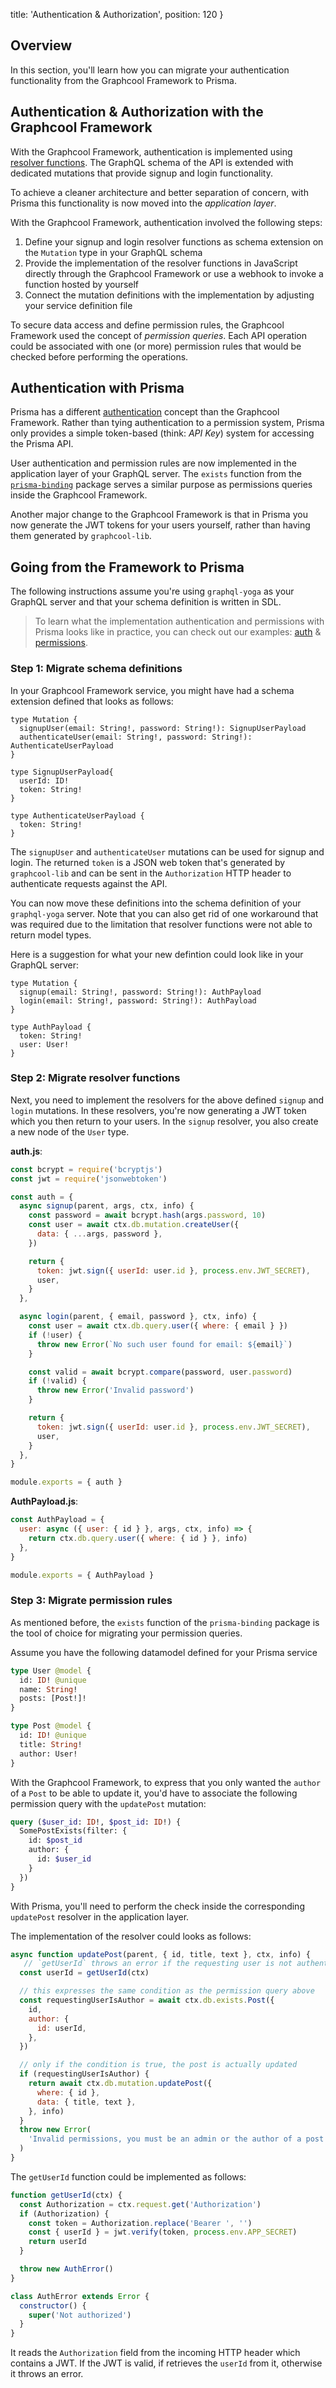   title: 'Authentication & Authorization',
  position: 120
}

## Overview


In this section, you'll learn how you can migrate your authentication functionality from the Graphcool Framework to Prisma.

## Authentication & Authorization with the Graphcool Framework

With the Graphcool Framework, authentication is implemented using [resolver functions](https://www.graph.cool/docs/reference/functions/resolvers-su6wu3yoo2). The GraphQL schema of the API is extended with dedicated mutations that provide signup and login functionality.

To achieve a cleaner architecture and better separation of concern, with Prisma this functionality is now moved into the _application layer_.

With the Graphcool Framework, authentication involved the following steps:

1. Define your signup and login resolver functions as schema extension on the `Mutation` type in your GraphQL schema
1. Provide the implementation of the resolver functions in JavaScript directly through the Graphcool Framework or use a webhook to invoke a function hosted by yourself
1. Connect the mutation definitions with the implementation by adjusting your service definition file

To secure data access and define permission rules, the Graphcool Framework used the concept of _permission queries_. Each API operation could be associated with one (or more) permission rules that would be checked before performing the operations.

## Authentication with Prisma

Prisma has a different [authentication](vw4d#authentication) concept than the Graphcool Framework. Rather than tying authentication to a permission system, Prisma only provides a simple token-based (think: _API Key_) system for accessing the Prisma API.

User authentication and permission rules are now implemented in the application layer of your GraphQL server. The `exists` function from the [`prisma-binding`](wer1) package serves a similar purpose as permissions queries inside the Graphcool Framework.

Another major change to the Graphcool Framework is that in Prisma you now generate the JWT tokens for your users yourself, rather than having them generated by `graphcool-lib`.

## Going from the Framework to Prisma

The following instructions assume you're using `graphql-yoga` as your GraphQL server and that your schema definition is written in SDL.

> To learn what the implementation authentication and permissions with Prisma looks like in practice, you can check out our examples: [auth](https://github.com/graphcool/prisma/tree/master/examples/auth) & [permissions](https://github.com/graphcool/prisma/tree/master/examples/permissions).

### Step 1: Migrate schema definitions

In your Graphcool Framework service, you might have had a schema extension defined that looks as follows:

```grapqhl
type Mutation {
  signupUser(email: String!, password: String!): SignupUserPayload
  authenticateUser(email: String!, password: String!): AuthenticateUserPayload
}

type SignupUserPayload{
  userId: ID!
  token: String!
}

type AuthenticateUserPayload {
  token: String!
}
```

The `signupUser` and `authenticateUser` mutations can be used for signup and login. The returned `token` is a JSON web token that's generated by `graphcool-lib` and can be sent in the `Authorization` HTTP header to authenticate requests against the API.

You can now move these definitions into the schema definition of your `graphql-yoga` server. Note that you can also get rid of one workaround that was required due to the limitation that resolver functions were not able to return model types.

Here is a suggestion for what your new defintion could look like in your GraphQL server:

```grapqhl
type Mutation {
  signup(email: String!, password: String!): AuthPayload
  login(email: String!, password: String!): AuthPayload
}

type AuthPayload {
  token: String!
  user: User!
}
```

### Step 2: Migrate resolver functions

Next, you need to implement the resolvers for the above defined `signup` and `login` mutations. In these resolvers, you're now generating a JWT token which you then return to your users. In the `signup` resolver, you also create a new node of the `User` type.

**auth.js**:

```js
const bcrypt = require('bcryptjs')
const jwt = require('jsonwebtoken')

const auth = {
  async signup(parent, args, ctx, info) {
    const password = await bcrypt.hash(args.password, 10)
    const user = await ctx.db.mutation.createUser({
      data: { ...args, password },
    })

    return {
      token: jwt.sign({ userId: user.id }, process.env.JWT_SECRET),
      user,
    }
  },

  async login(parent, { email, password }, ctx, info) {
    const user = await ctx.db.query.user({ where: { email } })
    if (!user) {
      throw new Error(`No such user found for email: ${email}`)
    }

    const valid = await bcrypt.compare(password, user.password)
    if (!valid) {
      throw new Error('Invalid password')
    }

    return {
      token: jwt.sign({ userId: user.id }, process.env.JWT_SECRET),
      user,
    }
  },
}

module.exports = { auth }
```

**AuthPayload.js**:

```js
const AuthPayload = {
  user: async ({ user: { id } }, args, ctx, info) => {
    return ctx.db.query.user({ where: { id } }, info)
  },
}

module.exports = { AuthPayload }
```

### Step 3: Migrate permission rules

As mentioned before, the `exists` function of the `prisma-binding` package is the tool of choice for migrating your permission queries.

Assume you have the following datamodel defined for your Prisma service

```graphql
type User @model {
  id: ID! @unique
  name: String!
  posts: [Post!]!
}

type Post @model {
  id: ID! @unique
  title: String!
  author: User!
}
```

With the Graphcool Framework, to express that you only wanted the `author` of a `Post` to be able to update it, you'd have to associate the following permission query with the `updatePost` mutation:

```graphql
query ($user_id: ID!, $post_id: ID!) {
  SomePostExists(filter: {
    id: $post_id
    author: {
      id: $user_id
    }
  })
}
```

With Prisma, you'll need to perform the check inside the corresponding `updatePost` resolver in the application layer.

The implementation of the resolver could looks as follows:

```js
async function updatePost(parent, { id, title, text }, ctx, info) {
   // `getUserId` throws an error if the requesting user is not authenticated
  const userId = getUserId(ctx)

  // this expresses the same condition as the permission query above
  const requestingUserIsAuthor = await ctx.db.exists.Post({
    id,
    author: {
      id: userId,
    },
  })

  // only if the condition is true, the post is actually updated
  if (requestingUserIsAuthor) {
    return await ctx.db.mutation.updatePost({
      where: { id },
      data: { title, text },
    }, info)
  }
  throw new Error(
    'Invalid permissions, you must be an admin or the author of a post to update it',
  )
}
```

The `getUserId` function could be implemented as follows:

```js
function getUserId(ctx) {
  const Authorization = ctx.request.get('Authorization')
  if (Authorization) {
    const token = Authorization.replace('Bearer ', '')
    const { userId } = jwt.verify(token, process.env.APP_SECRET)
    return userId
  }

  throw new AuthError()
}

class AuthError extends Error {
  constructor() {
    super('Not authorized')
  }
}
```

It reads the `Authorization` field from the incoming HTTP header which contains a JWT. If the JWT is valid, if retrieves the `userId` from it, otherwise it throws an error.